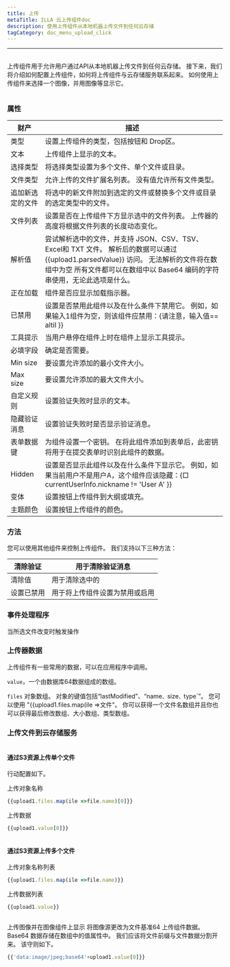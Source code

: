 ```yaml
---
title: 上传
metaTitle: ILLA 云上传组件doc
description: 使用上传组件从本地机器上传文件到任何云存储
tagCategory: doc_menu_upload_click
---
```


* * *

## <Heading hidden>上传</Heading>

上传组件用于允许用户通过API从本地机器上传文件到任何云存储。 接下来，我们将介绍如何配置上传组件，如何将上传组件与云存储服务联系起来。 如何使用上传组件来选择一个图像，并用图像等显示它。

<img src='https://cdn.illacloud.com/official-website/img/docs/upload1.png' alt="" />

### 属性

| 财产       | 描述                                                                                                                                     |
| -------- | -------------------------------------------------------------------------------------------------------------------------------------- |
| 类型       | 设置上传组件的类型，包括按钮和 Drop区。                                                                                                                 |
| 文本       | 上传组件上显示的文本。                                                                                                                            |
| 选择类型     | 将选择类型设置为多个文件、单个文件或目录。                                                                                                                  |
| 文件类型     | 允许上传的文件扩展名列表。 没有值允许所有文件类型。                                                                                                             |
| 追加新选定的文件 | 将选中的新文件附加到选定的文件或替换多个文件或目录的选定类型中的文件。                                                                                                    |
| 文件列表     | 设置是否在上传组件下方显示选中的文件列表。 上传器的高度将根据文件列表的长度动态变化。                                                                                            |
| 解析值      | 尝试解析选中的文件，并支持 JSON、CSV、TSV、Excel和 TXT 文件。 解析后的数据可以通过 {{upload1.parsedValue}} 访问。 无法解析的文件将在数组中为空 所有文件都可以在数组中以 Base64 编码的字符串使用，无论此选项是什么。 |
| 正在加载     | 组件是否应显示加载指示器。                                                                                                                          |
| 已禁用      | 设置是否禁用此组件以及在什么条件下禁用它。 例如，如果输入1组件为空，则该组件应禁用：{请注意，输入值== altil }}                                                                         |
| 工具提示     | 当用户悬停在组件上时在组件上显示工具提示。                                                                                                                  |
| 必填字段     | 确定是否需要。                                                                                                                                |
| Min size | 要设置允许添加的最小文件大小。                                                                                                                        |
| Max size | 要设置允许添加的最大文件大小。                                                                                                                        |
| 自定义规则    | 设置验证失败时显示的文本。                                                                                                                          |
| 隐藏验证消息   | 设置验证失败时是否显示验证消息。                                                                                                                       |
| 表单数据键    | 为组件设置一个密钥。 在将此组件添加到表单后，此密钥将用于在提交表单时识别此组件的数据。                                                                                           |
| Hidden   | 设置是否显示此组件以及在什么条件下显示它。 例如，如果当前用户不是用户A，这个组件应该隐藏：{□ currentUserInfo.nickname != 'User A' }}                                               |
| 变体       | 设置按钮上传组件到大纲或填充。                                                                                                                        |
| 主题颜色     | 设置按钮上传组件的颜色。                                                                                                                           |

### 方法

您可以使用其他组件来控制上传组件。 我们支持以下三种方法：

| 清除验证  | 用于清除验证消息        |
| ----- | --------------- |
| 清除值   | 用于清除选中的         |
| 设置已禁用 | 用于将上传组件设置为禁用或启用 |

### 事件处理程序

当所选文件改变时触发操作

### 上传器数据

上传组件有一些常用的数据，可以在应用程序中调用。

`value`，一个由数据库64数据组成的数组。 

`files` 对象数组。 对象的键值包括“lastModified”、“name`、`size`、`type\`”。 您可以使用 "{{upload1.files.map(ile =>文件"。 你可以获得一个文件名数组并且你也可以获得最后修改数组、大小数组、类型数组。 

### 上传文件到云存储服务

<img src='https://cdn.illacloud.com/official-website/img/docs/upload2.gif' alt="" />

#### 通过S3资源上传单个文件

行动配置如下。 

上传对象名称

```jsx
{{upload1.files.map(ile =>file.name)[0]}}
```

上传数据

```jsx
{{upload1.value[0]}}
```

<img src='https://cdn.illacloud.com/official-website/img/docs/upload3.png' alt="" />

#### 通过S3资源上传多个文件

上传对象名称列表

```jsx
{{upload1.files.map(ile =>file.name)}}
```

上传数据列表

```jsx
{{upload1.value}}
```

<img src='https://cdn.illacloud.com/official-website/img/docs/upload4.png' alt="" />

上传图像并在图像组件上显示
将图像源更改为文件基准64 上传组件数据。 Base64 数据存储在数组中的值属性中。 我们应该将文件前缀与文件数据分割开来。 该守则如下。 

```jsx
{{'data:image/jpeg;base64'+upload1.value[0]}}
```

<img src='https://cdn.illacloud.com/official-website/img/docs/upload5.gif' alt="" />
